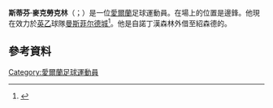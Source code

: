 {{noteTA
|G1=Football
|G2=FAcup
}}

'''斯蒂芬·麥克勞克林'''（{{lang-en|Stephen McLaughlin}}；{{bd|1990年|6月14日}}）是一位[[愛爾蘭|愛爾蘭]]足球運動員。在場上的位置是邊鋒。他現在效力於[[英格蘭足球乙級聯賽|英乙]]球隊[[曼斯菲尔德城足球俱乐部|曼斯菲尔德城]]<ref>{{Cite web |url=http://www.nottinghamforest.co.uk/news/article/mclaughlin-signs-for-southend-2361053.aspx |title=存档副本 |accessdate=2015-06-09 |archive-date=2015-04-02 |archive-url=https://web.archive.org/web/20150402152248/http://www.nottinghamforest.co.uk/news/article/mclaughlin-signs-for-southend-2361053.aspx |dead-url=no }}</ref>。他是自諾丁漢森林外借至紹森德的。

==參考資料==
{{Reflist}}

{{DEFAULTSORT: McLaughlin, Stephen}}
[[Category:愛爾蘭足球運動員|Category:愛爾蘭足球運動員]]